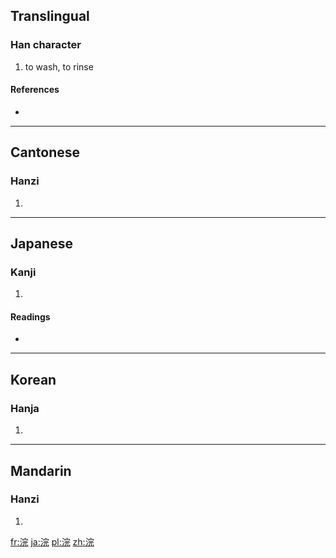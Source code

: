 ==Translingual==

===Han character===
{{Han char|rn=85|rad=水|as=07|sn=10|four=3311<sub>1</sub>|canj=水十一山 (EJMU)}}

# to wash, to rinse

====References====
* {{Han ref|kx=0624.060|dkj=17470|dj=1021.210|hdz=31633.070|uh=6D63|ud=28003|bh=D246|bd=53830}}

----

==Cantonese==

===Hanzi===
{{yue-hanzi|jyut=|y=wun5}}

# {{defn|Cantonese|sort=水07}}

----

==Japanese==

===Kanji===
{{ja-kanji|grade=|rs=水07}}

# {{defn|Japanese|sort=水07}}

====Readings====
* {{ja-readings|on=[[かん]] (kan)|kun=[[あらう]] (arau)}}

----

==Korean==

===Hanja===
{{ko-hanja|hangeul=완|eumhun=|rv=wan|mr=wan|y=wan}}

# {{defn|Korean|sort=水07}}

----

==Mandarin==

===Hanzi===
{{cmn-hanzi|pin=[[wǎn]] ([[wan3]])|wg=wan<sup>3</sup>}}

# {{defn|Mandarin|sort=水07}}

[[fr:浣]]
[[ja:浣]]
[[pl:浣]]
[[zh:浣]]